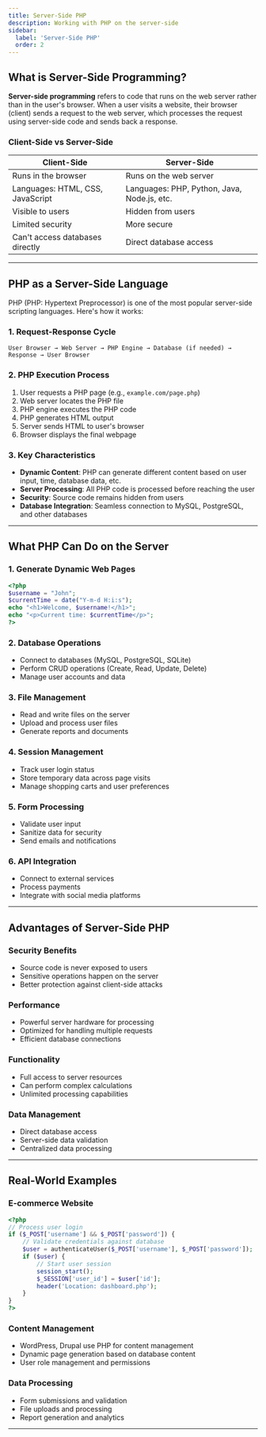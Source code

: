 ```yaml
---
title: Server-Side PHP
description: Working with PHP on the server-side
sidebar:
  label: 'Server-Side PHP'
  order: 2
---
```


## What is Server-Side Programming?

**Server-side programming** refers to code that runs on the web server rather than in the user's browser. When a user visits a website, their browser (client) sends a request to the web server, which processes the request using server-side code and sends back a response.

### Client-Side vs Server-Side

| Client-Side | Server-Side |
|-----------------|-----------------|
| Runs in the browser | Runs on the web server |
| Languages: HTML, CSS, JavaScript | Languages: PHP, Python, Java, Node.js, etc. |
| Visible to users | Hidden from users |
| Limited security | More secure |
| Can't access databases directly | Direct database access |

---

## PHP as a Server-Side Language

PHP (PHP: Hypertext Preprocessor) is one of the most popular server-side scripting languages. Here's how it works:

### 1. Request-Response Cycle
```
User Browser → Web Server → PHP Engine → Database (if needed) → Response → User Browser
```

### 2. PHP Execution Process
1. User requests a PHP page (e.g., `example.com/page.php`)
2. Web server locates the PHP file
3. PHP engine executes the PHP code
4. PHP generates HTML output
5. Server sends HTML to user's browser
6. Browser displays the final webpage

### 3. Key Characteristics

- **Dynamic Content**: PHP can generate different content based on user input, time, database data, etc.
- **Server Processing**: All PHP code is processed before reaching the user
- **Security**: Source code remains hidden from users
- **Database Integration**: Seamless connection to MySQL, PostgreSQL, and other databases

---

## What PHP Can Do on the Server

### 1. Generate Dynamic Web Pages
```php
<?php
$username = "John";
$currentTime = date("Y-m-d H:i:s");
echo "<h1>Welcome, $username!</h1>";
echo "<p>Current time: $currentTime</p>";
?>
```

### 2. Database Operations
- Connect to databases (MySQL, PostgreSQL, SQLite)
- Perform CRUD operations (Create, Read, Update, Delete)
- Manage user accounts and data

### 3. File Management
- Read and write files on the server
- Upload and process user files
- Generate reports and documents

### 4. Session Management
- Track user login status
- Store temporary data across page visits
- Manage shopping carts and user preferences

### 5. Form Processing
- Validate user input
- Sanitize data for security
- Send emails and notifications

### 6. API Integration
- Connect to external services
- Process payments
- Integrate with social media platforms

---

## Advantages of Server-Side PHP

### Security Benefits
- Source code is never exposed to users
- Sensitive operations happen on the server
- Better protection against client-side attacks

### Performance
- Powerful server hardware for processing
- Optimized for handling multiple requests
- Efficient database connections

### Functionality
- Full access to server resources
- Can perform complex calculations
- Unlimited processing capabilities

### Data Management
- Direct database access
- Server-side data validation
- Centralized data processing

---

## Real-World Examples

### E-commerce Website
```php
<?php
// Process user login
if ($_POST['username'] && $_POST['password']) {
    // Validate credentials against database
    $user = authenticateUser($_POST['username'], $_POST['password']);
    if ($user) {
        // Start user session
        session_start();
        $_SESSION['user_id'] = $user['id'];
        header('Location: dashboard.php');
    }
}
?>
```

### Content Management
- WordPress, Drupal use PHP for content management
- Dynamic page generation based on database content
- User role management and permissions

### Data Processing
- Form submissions and validation
- File uploads and processing
- Report generation and analytics

---

